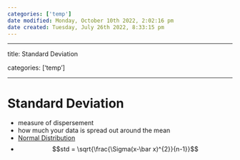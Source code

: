 ```yaml
---
categories: ['temp']
date modified: Monday, October 10th 2022, 2:02:16 pm
date created: Tuesday, July 26th 2022, 8:33:15 pm
---
```


---

title: Standard Deviation

categories: ['temp']

---

# Standard Deviation
- measure of dispersement
- how much your data is spread out around the mean
- [Normal Distribution](Normal%20Distribution.qmd)
- $$std = \sqrt{\frac{\Sigma(x-\bar x)^{2}}{n-1}}$$



